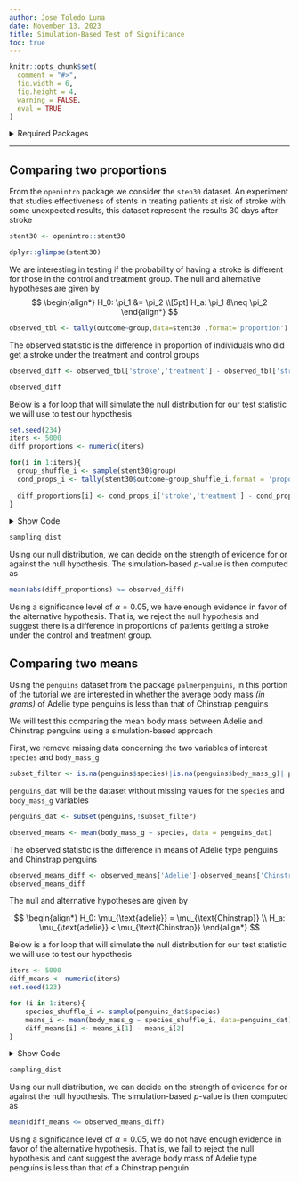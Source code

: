 ```yaml
---
author: Jose Toledo Luna
date: November 13, 2023
title: Simulation-Based Test of Significance 
toc: true
---
```



```r
knitr::opts_chunk$set(
  comment = "#>",
  fig.width = 6,
  fig.height = 4,
  warning = FALSE,
  eval = TRUE
)
```

<details>
<summary>Required Packages</summary>
```r
library(openintro)
library(palmerpenguins)
library(mosaic)
library(ggplot2)
```

```r
theme_set(theme_bw())
theme_replace(panel.grid.minor = element_blank(),
              panel.grid.major = element_blank())
```
</details>

---


## Comparing two proportions

From the `openintro` package we consider the `sten30` dataset. An experiment that studies effectiveness of stents in treating patients at risk of stroke with some unexpected results, this dataset represent the results 30 days after stroke

```r
stent30 <- openintro::stent30
```

```r
dplyr::glimpse(stent30)
```


We are interesting in testing if the probability of having a stroke is different for those in the control and treatment group. The null and alternative hypotheses are given by 
$$
\begin{align*}
H_0: \pi_1 &= \pi_2 \\[5pt]
H_a: \pi_1 &\neq \pi_2
\end{align*}
$$



```r
observed_tbl <- tally(outcome~group,data=stent30 ,format='proportion')
```


The observed statistic is the difference in proportion of individuals who did get a stroke under the treatment and control groups 

```r
observed_diff <- observed_tbl['stroke','treatment'] - observed_tbl['stroke','control']
```


```r
observed_diff
```


Below is a for loop that will simulate the null distribution for our test statistic we will use to test our hypothesis

```r
set.seed(234)
iters <- 5000
diff_proportions <- numeric(iters)

for(i in 1:iters){
  group_shuffle_i <- sample(stent30$group)
  cond_props_i <- tally(stent30$outcome~group_shuffle_i,format = 'proportion')
  
  diff_proportions[i] <- cond_props_i['stroke','treatment'] - cond_props_i['stroke','control']
}
```


<details>
<summary>Show Code </summary>
```r
sampling_dist <- ggplot(data.frame(diff_proportions),
                        aes(diff_proportions))+
  geom_histogram(fill = 'steelblue',alpha = 0.3,
                 color = 'black',bins=25)+
  geom_vline(xintercept = observed_diff,linetype = 2,
             color ='red')+
  geom_vline(xintercept = -observed_diff,linetype = 2,
             color ='red')+
  labs(title = 'Sampling distribution',
       subtitle = '',
       x = 'Sample Difference of Proportions',y = '')
```

</details>


```r
sampling_dist
```


Using our null distribution, we can decide on the strength of evidence for or against the null hypothesis. The simulation-based $p$-value is then computed as 

```r
mean(abs(diff_proportions) >= observed_diff)
```


Using a significance level of $\alpha=0.05$, we have enough evidence in favor of the alternative hypothesis. That is, we reject the null hypothesis and suggest there is a difference in proportions of patients getting a stroke under the control and treatment group.




## Comparing two means


Using the `penguins` dataset from the package `palmerpenguins`, in this portion of the tutorial we
are interested in whether the average body mass *(in grams)* of Adelie type penguins is less than that of Chinstrap penguins

We will test this comparing the mean body mass between Adelie and Chinstrap penguins using a simulation-based approach


First, we remove missing data concerning the two variables of interest `species` and `body_mass_g`

```r
subset_filter <- is.na(penguins$species)|is.na(penguins$body_mass_g)| penguins$species == 'Gentoo'
```

`penguins_dat` will be the dataset without missing values for the `species` and `body_mass_g` variables

```r
penguins_dat <- subset(penguins,!subset_filter)
```


```r
observed_means <- mean(body_mass_g ~ species, data = penguins_dat)
```

The observed statistic is the difference in means of Adelie type penguins and Chinstrap penguins 

```r
observed_means_diff <- observed_means['Adelie']-observed_means['Chinstrap']
observed_means_diff
```

The null and alternative hypotheses are given by 

$$
\begin{align*}
H_0: \mu_{\text{adelie}} = \mu_{\text{Chinstrap}} \\
H_a:  \mu_{\text{adelie}} < \mu_{\text{Chinstrap}}
\end{align*}
$$

Below is a for loop that will simulate the null distribution for our test statistic we will use to test our hypothesis

```r
iters <- 5000
diff_means <- numeric(iters) 
set.seed(123)

for (i in 1:iters){
    species_shuffle_i <- sample(penguins_dat$species)
    means_i <- mean(body_mass_g ~ species_shuffle_i, data=penguins_dat)
    diff_means[i] <- means_i[1] - means_i[2]
}
```

<details>
<summary>Show Code </summary>
```r
sampling_dist <- ggplot(data.frame(diff_means),
                        aes(diff_means))+
  geom_histogram(fill = 'steelblue',alpha = 0.3,
                 color = 'black',bins=30)+
  geom_vline(xintercept = observed_means_diff,linetype = 2,
             color ='red')+
  labs(title = 'Sampling distribution',
       subtitle = '',
       x = 'Sample Difference of Means',y = '')
```
</details>

```r
sampling_dist
```


Using our null distribution, we can decide on the strength of evidence for or against the null hypothesis. The simulation-based $p$-value is then computed as 

```r
mean(diff_means <= observed_means_diff)
```


Using a significance level of $\alpha=0.05$, we do not have enough evidence in favor of the alternative hypothesis. That is, we fail to reject the null hypothesis and cant suggest the average body mass of Adelie type penguins is less than that of a Chinstrap penguin
